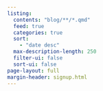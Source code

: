 ```yaml
---
listing: 
  contents: "blog/**/*.qmd"
  feed: true
  categories: true
  sort:
    - "date desc"
  max-description-length: 250
  filter-ui: false
  sort-ui: false
page-layout: full
margin-header: signup.html
---
```

